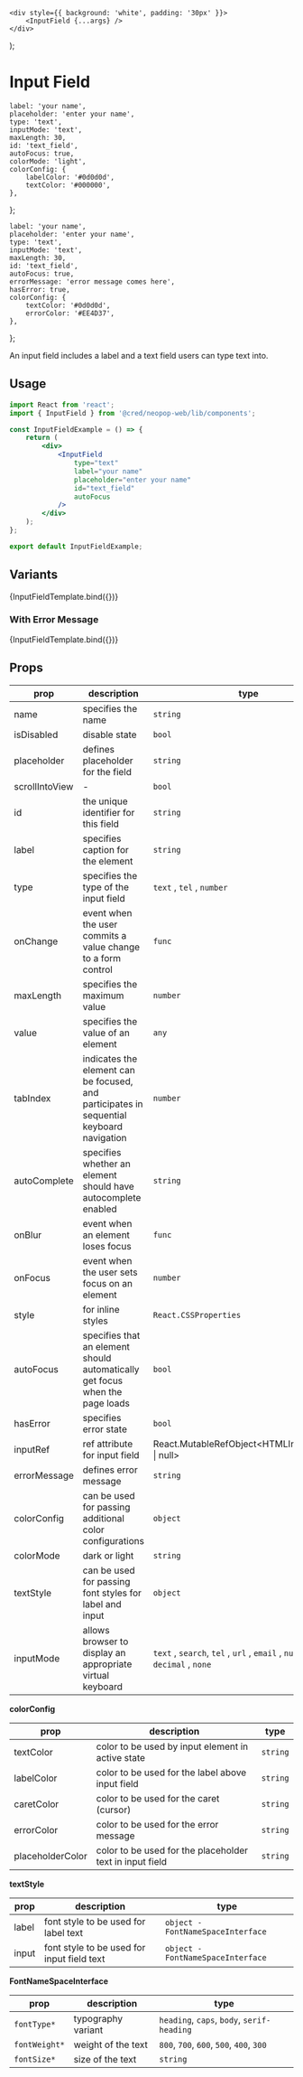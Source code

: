 
<Meta title="Components/InputField" component={InputField} />

    <div style={{ background: 'white', padding: '30px' }}>
        <InputField {...args} />
    </div>
);

# Input Field

    label: 'your name',
    placeholder: 'enter your name',
    type: 'text',
    inputMode: 'text',
    maxLength: 30,
    id: 'text_field',
    autoFocus: true,
    colorMode: 'light',
    colorConfig: {
        labelColor: '#0d0d0d',
        textColor: '#000000',
    },
};

    label: 'your name',
    placeholder: 'enter your name',
    type: 'text',
    inputMode: 'text',
    maxLength: 30,
    id: 'text_field',
    autoFocus: true,
    errorMessage: 'error message comes here',
    hasError: true,
    colorConfig: {
        textColor: '#0d0d0d',
        errorColor: '#EE4D37',
    },
};

An input field includes a label and a text field users can type text into.

## Usage

```jsx
import React from 'react';
import { InputField } from '@cred/neopop-web/lib/components';

const InputFieldExample = () => {
    return (
        <div>
            <InputField
                type="text"
                label="your name"
                placeholder="enter your name"
                id="text_field"
                autoFocus
            />
        </div>
    );
};

export default InputFieldExample;
```

## Variants

<Canvas>
    <Story name="InputField" args={{ ...inputArgTypes }}>
        {InputFieldTemplate.bind({})}
    </Story>
</Canvas>

### With Error Message

<Canvas>
    <Story name="InputWarningField" args={{ ...inputWarningArgTypes }}>
        {InputFieldTemplate.bind({})}
    </Story>
</Canvas>

## Props

<div style={{overflowX: 'auto'}}>

| prop           | description                                                                              | type                                                                        |
| -------------- | ---------------------------------------------------------------------------------------- | --------------------------------------------------------------------------- |
| name           | specifies the name                                                                       | `string`                                                                    |
| isDisabled     | disable state                                                                            | `bool`                                                                      |
| placeholder    | defines placeholder for the field                                                        | `string`                                                                    |
| scrollIntoView | -                                                                                        | `bool`                                                                      |
| id             | the unique identifier for this field                                                     | `string`                                                                    |
| label          | specifies caption for the element                                                        | `string`                                                                    |
| type           | specifies the type of the input field                                                    | `text` , `tel` , `number`                                                   |
| onChange       | event when the user commits a value change to a form control                             | `func`                                                                      |
| maxLength      | specifies the maximum value                                                              | `number`                                                                    |
| value          | specifies the value of an element                                                        | `any`                                                                       |
| tabIndex       | indicates the element can be focused, and participates in sequential keyboard navigation | `number`                                                                    |
| autoComplete   | specifies whether an element should have autocomplete enabled                            | `string`                                                                    |
| onBlur         | event when an element loses focus                                                        | `func`                                                                      |
| onFocus        | event when the user sets focus on an element                                             | `number`                                                                    |
| style          | for inline styles                                                                        | `React.CSSProperties`                                                       |
| autoFocus      | specifies that an element should automatically get focus when the page loads             | `bool`                                                                      |
| hasError       | specifies error state                                                                    | `bool`                                                                      |
| inputRef       | ref attribute for input field                                                            | React.MutableRefObject<HTMLInputElement &vert; null>                        |
| errorMessage   | defines error message                                                                    | `string`                                                                    |
| colorConfig    | can be used for passing additional color configurations                                  | `object`                                                                    |
| colorMode      | dark or light                                                                            | `string`                                                                    |
| textStyle      | can be used for passing font styles for label and input                                  | `object`                                                                    |
| inputMode      | allows browser to display an appropriate virtual keyboard                                | `text` , `search`, `tel` , `url` , `email` , `numeric` , `decimal` , `none` |

</div>

**colorConfig**

<div style={{overflowX: 'auto'}}>

| prop             | description                                              | type     |
| ---------------- | -------------------------------------------------------- | -------- |
| textColor        | color to be used by input element in active state        | `string` |
| labelColor       | color to be used for the label above input field         | `string` |
| caretColor       | color to be used for the caret (cursor)                  | `string` |
| errorColor       | color to be used for the error message                   | `string` |
| placeholderColor | color to be used for the placeholder text in input field | `string` |

</div>

**textStyle**

<div style={{overflowX: 'auto'}}>

| prop  | description                                | type                              |
| ----- | ------------------------------------------ | --------------------------------- |
| label | font style to be used for label text       | `object - FontNameSpaceInterface` |
| input | font style to be used for input field text | `object - FontNameSpaceInterface` |

</div>

**FontNameSpaceInterface**

<div style={{overflowX: 'auto'}}>

| prop            | description        | type                                       |
| --------------- | ------------------ | ------------------------------------------ |
| `fontType*`     | typography variant | `heading`, `caps`, `body`, `serif-heading` |
| `fontWeight*`   | weight of the text | `800`, `700`, `600`, `500`, `400`, `300`   |
| `fontSize*`     | size of the text   | `string`                                   |

</div>
